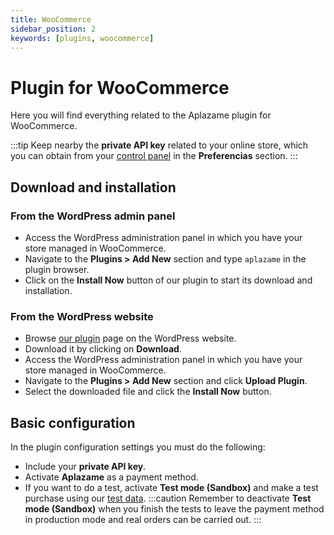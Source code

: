```yaml
---
title: WooCommerce
sidebar_position: 2
keywords: [plugins, woocommerce]
---
```

# Plugin for WooCommerce
Here you will find everything related to the Aplazame plugin for WooCommerce.

:::tip
  Keep nearby the **private API key** related to your online store, which you can obtain from your [control panel](https://vendors.aplazame.com/) in the **Preferencias** section.
:::

## Download and installation

### From the WordPress admin panel
- Access the WordPress administration panel in which you have your store managed in WooCommerce.
- Navigate to the **Plugins > Add New** section and type `aplazame` in the plugin browser.
- Click on the **Install Now** button of our plugin to start its download and installation.

### From the WordPress website
- Browse [our plugin](https://wordpress.org/plugins/aplazame/) page on the WordPress website.
- Download it by clicking on **Download**.
- Access the WordPress administration panel in which you have your store managed in WooCommerce.
- Navigate to the **Plugins > Add New** section and click **Upload Plugin**.
- Select the downloaded file and click the **Install Now** button.

## Basic configuration
In the plugin configuration settings you must do the following:
- Include your **private API key**.
- Activate **Aplazame** as a payment method.
- If you want to do a test, activate **Test mode (Sandbox)** and make a test purchase using our [test data](../../api/test-environment/test-data/).
:::caution
  Remember to deactivate **Test mode (Sandbox)** when you finish the tests to leave the payment method in production mode and real orders can be carried out.
:::
